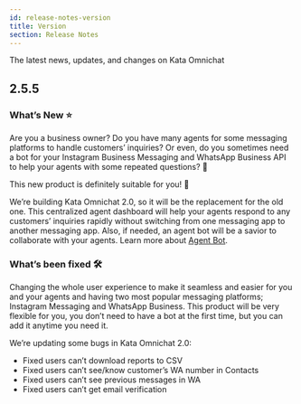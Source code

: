 ```yaml
---
id: release-notes-version
title: Version
section: Release Notes
---
```


The latest news, updates, and changes on Kata Omnichat

## 2.5.5

<ImageWrapper>
  <NextImage
    src="/assets/images/products/kata-omnichat/release-notes/kata-omnichat-illustration.webp"
    alt="Kata-Omnichat Illustration"
    naturalHeight={464}
    naturalWidth={1440}
  />
</ImageWrapper>

### What’s New ⭐️

Are you a business owner? Do you have many agents for some messaging platforms to handle customers’ inquiries? Or even, do you sometimes need a bot for your Instagram Business Messaging and WhatsApp Business API to help your agents with some repeated questions? 🤔

This new product is definitely suitable for you! 🎉

We’re building Kata Omnichat 2.0, so it will be the replacement for the old one. This centralized agent dashboard will help your agents respond to any customers’ inquiries rapidly without switching from one messaging app to another messaging app. Also, if needed, an agent bot will be a savior to collaborate with your agents. Learn more about [Agent Bot](/kata-omnichat/configure-your-agent-chatbot/setup-agent-bot-in-kata-omnichat).

### What’s been fixed 🛠

Changing the whole user experience to make it seamless and easier for you and your agents and having two most popular messaging platforms; Instagram Messaging and WhatsApp Business. This product will be very flexible for you, you don’t need to have a bot at the first time, but you can add it anytime you need it.

We’re updating some bugs in Kata Omnichat 2.0:

- Fixed users can’t download reports to CSV
- Fixed users can’t see/know customer’s WA number in Contacts
- Fixed users can’t see previous messages in WA
- Fixed users can’t get email verification
